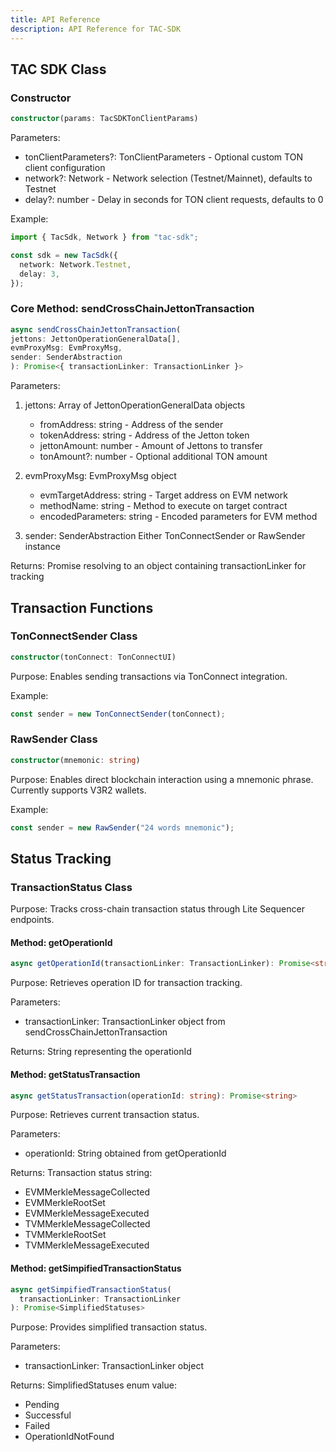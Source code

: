 ```yaml
---
title: API Reference
description: API Reference for TAC-SDK
---
```


## TAC SDK Class

### Constructor

```typescript
constructor(params: TacSDKTonClientParams)
```

Parameters:

- tonClientParameters?: TonClientParameters - Optional custom TON client configuration
- network?: Network - Network selection (Testnet/Mainnet), defaults to Testnet
- delay?: number - Delay in seconds for TON client requests, defaults to 0

Example:

```typescript
import { TacSdk, Network } from "tac-sdk";

const sdk = new TacSdk({
  network: Network.Testnet,
  delay: 3,
});
```

### Core Method: sendCrossChainJettonTransaction

```typescript
async sendCrossChainJettonTransaction(
jettons: JettonOperationGeneralData[],
evmProxyMsg: EvmProxyMsg,
sender: SenderAbstraction
): Promise<{ transactionLinker: TransactionLinker }>
```

Parameters:

1. jettons: Array of JettonOperationGeneralData objects

   - fromAddress: string - Address of the sender
   - tokenAddress: string - Address of the Jetton token
   - jettonAmount: number - Amount of Jettons to transfer
   - tonAmount?: number - Optional additional TON amount

2. evmProxyMsg: EvmProxyMsg object

   - evmTargetAddress: string - Target address on EVM network
   - methodName: string - Method to execute on target contract
   - encodedParameters: string - Encoded parameters for EVM method

3. sender: SenderAbstraction
   Either TonConnectSender or RawSender instance

Returns:
Promise resolving to an object containing transactionLinker for tracking

## Transaction Functions

### TonConnectSender Class

```typescript
constructor(tonConnect: TonConnectUI)
```

Purpose:
Enables sending transactions via TonConnect integration.

Example:

```typescript
const sender = new TonConnectSender(tonConnect);
```

### RawSender Class

```typescript
constructor(mnemonic: string)
```

Purpose:
Enables direct blockchain interaction using a mnemonic phrase.
Currently supports V3R2 wallets.

Example:

```typescript
const sender = new RawSender("24 words mnemonic");
```

## Status Tracking

### TransactionStatus Class

Purpose:
Tracks cross-chain transaction status through Lite Sequencer endpoints.

#### Method: getOperationId

```typescript
async getOperationId(transactionLinker: TransactionLinker): Promise<string>
```

Purpose:
Retrieves operation ID for transaction tracking.

Parameters:

- transactionLinker: TransactionLinker object from sendCrossChainJettonTransaction

Returns:
String representing the operationId

#### Method: getStatusTransaction

```typescript
async getStatusTransaction(operationId: string): Promise<string>
```

Purpose:
Retrieves current transaction status.

Parameters:

- operationId: String obtained from getOperationId

Returns:
Transaction status string:

- EVMMerkleMessageCollected
- EVMMerkleRootSet
- EVMMerkleMessageExecuted
- TVMMerkleMessageCollected
- TVMMerkleRootSet
- TVMMerkleMessageExecuted

#### Method: getSimpifiedTransactionStatus

```typescript
async getSimpifiedTransactionStatus(
  transactionLinker: TransactionLinker
): Promise<SimplifiedStatuses>
```

Purpose:
Provides simplified transaction status.

Parameters:

- transactionLinker: TransactionLinker object

Returns:
SimplifiedStatuses enum value:

- Pending
- Successful
- Failed
- OperationIdNotFound
